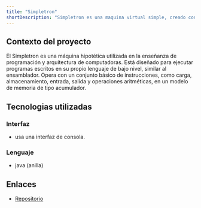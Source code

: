 ```yaml
---
title: "Simpletron"
shortDescription: "Simpletron es una maquina virtual simple, creado con el proposito de enter el funcionamiento logico de una computadora."
---
```


## Contexto del proyecto

El Simpletron es una máquina hipotética utilizada en la enseñanza de programación y arquitectura de computadoras. 
Está diseñado para ejecutar programas escritos en su propio lenguaje de bajo nivel, similar al ensamblador. Opera con un conjunto básico de instrucciones, como carga, almacenamiento, entrada, salida y operaciones aritméticas, en un modelo de memoria de tipo acumulador.
## Tecnologias utilizadas

### Interfaz
- usa una interfaz de consola.

### Lenguaje

- java (anilla)

## Enlaces

- [Repositorio](https://youtu.be/NIl_FDysLy0)


```